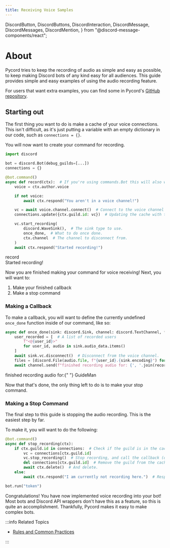 ```yaml
---
title: Receiving Voice Samples
---
```


  DiscordButton,
  DiscordButtons,
  DiscordInteraction,
  DiscordMessage,
  DiscordMessages,
  DiscordMention,
} from "@discord-message-components/react";

# About

Pycord tries to keep the recording of audio as simple and easy as possible, to keep making Discord bots of any kind easy for all audiences. This guide provides simple and easy examples of using the audio recording feature.

For users that want extra examples, you can find some in Pycord's [GitHub repository](https://github.com/Pycord-Development/pycord/blob/master/examples/audio_recording.py).

## Starting out

The first thing you want to do is make a cache of your voice connections. This isn't difficult, as it's just putting a variable with an empty dictionary in our code, such as `connections = {}`.

You will now want to create your command for recording.

```py
import discord

bot = discord.Bot(debug_guilds=[...])
connections = {}

@bot.command()
async def record(ctx):  # If you're using commands.Bot this will also work.
    voice = ctx.author.voice

    if not voice:
        await ctx.respond("You aren't in a voice channel!")

    vc = await voice.channel.connect()  # Connect to the voice channel the author is in.
    connections.update({ctx.guild.id: vc})  # Updating the cache with the guild and channel.

    vc.start_recording(
        discord.WaveSink(),  # The sink type to use.
        once_done,  # What to do once done.
        ctx.channel  # The channel to disconnect from.
    )
    await ctx.respond("Started recording!")
```

<DiscordMessages>
  <DiscordMessage author="Guide Bot" avatar="red" bot>
    <div slot="interactions">
      <DiscordInteraction author="Guide Man" avatar="green" command>
        record
      </DiscordInteraction>
    </div>
    Started recording!
  </DiscordMessage>
</DiscordMessages>

<br />

Now you are finished making your command for voice receiving! Next, you will want to:

1. Make your finished callback
2. Make a stop command

### Making a Callback

To make a callback, you will want to define the currently undefined `once_done` function inside of our command, like so:

```py
async def once_done(sink: discord.Sink, channel: discord.TextChannel, *args):  # Our voice client already passes these in.
    user_recorded = [  # A list of recorded users
        f"<@{user_id}>"
        for user_id, audio in sink.audio_data.items()
    ]
    await sink.vc.disconnect()  # Disconnect from the voice channel.
    files = [discord.File(audio.file, f"{user_id}.{sink.encoding}") for user_id, audio in sink.audio_data.items()]  # List down the files.
    await channel.send(f"finished recording audio for: {', '.join(recorded_users)}.", files=files)  # Send a message with the accumulated files.
```

<DiscordMessages>
  <DiscordMessage author="Guide Bot" avatar="red" bot>
    finished recording audio for:{" "}
    <DiscordMention highlight={true}>GuideMan</DiscordMention>
  </DiscordMessage>
</DiscordMessages>

<br />

Now that that's done, the only thing left to do is to make your stop command.

### Making a Stop Command

The final step to this guide is stopping the audio recording. This is the easiest step by far.

To make it, you will want to do the following:

```py
@bot.command()
async def stop_recording(ctx):
    if ctx.guild.id in connections:  # Check if the guild is in the cache.
        vc = connections[ctx.guild.id]
        vc.stop_recording()  # Stop recording, and call the callback (once_done).
        del connections[ctx.guild.id]  # Remove the guild from the cache.
        await ctx.delete()  # And delete.
    else:
        await ctx.respond("I am currently not recording here.")  # Respond with this if we aren't recording.

bot.run("token")
```

Congratulations! You have now implemented voice recording into your bot! Most bots and Discord API
wrappers don't have this as a feature, so this is quite an accomplishment. Thankfully, Pycord makes
it easy to make complex bots.

:::info Related Topics

- [Rules and Common Practices](rules-and-common-practices.mdx)

:::